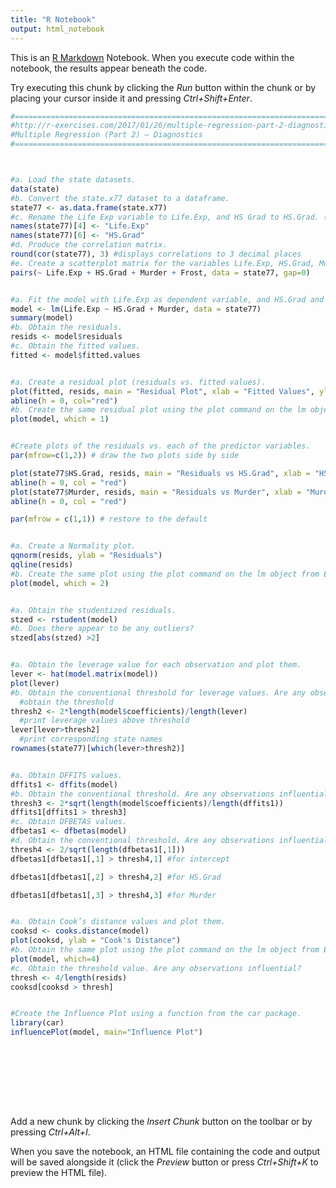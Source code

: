 ```yaml
---
title: "R Notebook"
output: html_notebook
---
```


This is an [R Markdown](http://rmarkdown.rstudio.com) Notebook. When you execute code within the notebook, the results appear beneath the code. 

Try executing this chunk by clicking the *Run* button within the chunk or by placing your cursor inside it and pressing *Ctrl+Shift+Enter*. 

```r
#==========================================================================
#http://r-exercises.com/2017/01/26/multiple-regression-part-2-diagnostics/
#Multiple Regression (Part 2) – Diagnostics
#==========================================================================



#a. Load the state datasets.
data(state)
#b. Convert the state.x77 dataset to a dataframe.
state77 <- as.data.frame(state.x77)
#c. Rename the Life Exp variable to Life.Exp, and HS Grad to HS.Grad. (This avoids problems with referring to these variables when specifying a model.)
names(state77)[4] <- "Life.Exp"
names(state77)[6] <- "HS.Grad"
#d. Produce the correlation matrix.
round(cor(state77), 3) #displays correlations to 3 decimal places
#e. Create a scatterplot matrix for the variables Life.Exp, HS.Grad, Murder, and Frost.
pairs(~ Life.Exp + HS.Grad + Murder + Frost, data = state77, gap=0)


#a. Fit the model with Life.Exp as dependent variable, and HS.Grad and Murder as predictors.
model <- lm(Life.Exp ~ HS.Grad + Murder, data = state77)
summary(model)
#b. Obtain the residuals.
resids <- model$residuals
#c. Obtain the fitted values.
fitted <- model$fitted.values


#a. Create a residual plot (residuals vs. fitted values).
plot(fitted, resids, main = "Residual Plot", xlab = "Fitted Values", ylab = "Residuals")
abline(h = 0, col="red")
#b. Create the same residual plot using the plot command on the lm object from Exercise 2.
plot(model, which = 1)


#Create plots of the residuals vs. each of the predictor variables.
par(mfrow=c(1,2)) # draw the two plots side by side

plot(state77$HS.Grad, resids, main = "Residuals vs HS.Grad", xlab = "HS.Grad", ylab = "Residuals")
abline(h = 0, col = "red")
plot(state77$Murder, resids, main = "Residuals vs Murder", xlab = "Murder", ylab = "Residuals")
abline(h = 0, col = "red")

par(mfrow = c(1,1)) # restore to the default


#a. Create a Normality plot.
qqnorm(resids, ylab = "Residuals")
qqline(resids)
#b. Create the same plot using the plot command on the lm object from Exercise 2.
plot(model, which = 2)


#a. Obtain the studentized residuals.
stzed <- rstudent(model)
#b. Does there appear to be any outliers?
stzed[abs(stzed) >2]


#a. Obtain the leverage value for each observation and plot them.
lever <- hat(model.matrix(model))
plot(lever)
#b. Obtain the conventional threshold for leverage values. Are any observations influential?
  #obtain the threshold
thresh2 <- 2*length(model$coefficients)/length(lever)
  #print leverage values above threshold
lever[lever>thresh2]
  #print corresponding state names
rownames(state77)[which(lever>thresh2)]


#a. Obtain DFFITS values.
dffits1 <- dffits(model)
#b. Obtain the conventional threshold. Are any observations influential?
thresh3 <- 2*sqrt(length(model$coefficients)/length(dffits1))
dffits1[dffits1 > thresh3]
#c. Obtain DFBETAS values.
dfbetas1 <- dfbetas(model)
#d. Obtain the conventional threshold. Are any observations influential?
thresh4 <- 2/sqrt(length(dfbetas1[,1]))
dfbetas1[dfbetas1[,1] > thresh4,1] #for intercept

dfbetas1[dfbetas1[,2] > thresh4,2] #for HS.Grad

dfbetas1[dfbetas1[,3] > thresh4,3] #for Murder


#a. Obtain Cook’s distance values and plot them.
cooksd <- cooks.distance(model)
plot(cooksd, ylab = "Cook's Distance")
#b. Obtain the same plot using the plot command on the lm object from Exercise 2.
plot(model, which=4)
#c. Obtain the threshold value. Are any observations influential?
thresh <- 4/length(resids)
cooksd[cooksd > thresh]


#Create the Influence Plot using a function from the car package.
library(car)
influencePlot(model, main="Influence Plot")










```

Add a new chunk by clicking the *Insert Chunk* button on the toolbar or by pressing *Ctrl+Alt+I*.

When you save the notebook, an HTML file containing the code and output will be saved alongside it (click the *Preview* button or press *Ctrl+Shift+K* to preview the HTML file).
